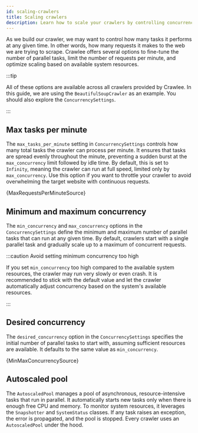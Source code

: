 ```yaml
---
id: scaling-crawlers
title: Scaling crawlers
description: Learn how to scale your crawlers by controlling concurrency and limiting requests per minute.
---
```





As we build our crawler, we may want to control how many tasks it performs at any given time. In other words, how many requests it makes to the web we are trying to scrape. Crawlee offers several options to fine-tune the number of parallel tasks, limit the number of requests per minute, and optimize scaling based on available system resources.

:::tip

All of these options are available across all crawlers provided by Crawlee. In this guide, we are using the <ApiLink to="class/BeautifulSoupCrawler">`BeautifulSoupCrawler`</ApiLink> as an example. You should also explore the <ApiLink to="class/ConcurrencySettings">`ConcurrencySettings`</ApiLink>.

:::

## Max tasks per minute

The `max_tasks_per_minute` setting in <ApiLink to="class/ConcurrencySettings">`ConcurrencySettings`</ApiLink> controls how many total tasks the crawler can process per minute. It ensures that tasks are spread evenly throughout the minute, preventing a sudden burst at the `max_concurrency` limit followed by idle time. By default, this is set to `Infinity`, meaning the crawler can run at full speed, limited only by `max_concurrency`. Use this option if you want to throttle your crawler to avoid overwhelming the target website with continuous requests.

<CodeBlock className="language-python">
    {MaxRequestsPerMinuteSource}
</CodeBlock>

## Minimum and maximum concurrency

The `min_concurrency` and `max_concurrency` options in the <ApiLink to="class/ConcurrencySettings">`ConcurrencySettings`</ApiLink> define the minimum and maximum number of parallel tasks that can run at any given time. By default, crawlers start with a single parallel task and gradually scale up to a maximum of concurrent requests.

:::caution Avoid setting minimum concurrency too high

If you set `min_concurrency` too high compared to the available system resources, the crawler may run very slowly or even crash. It is recommended to stick with the default value and let the crawler automatically adjust concurrency based on the system's available resources.

:::

## Desired concurrency

The `desired_concurrency` option in the <ApiLink to="class/ConcurrencySettings">`ConcurrencySettings`</ApiLink> specifies the initial number of parallel tasks to start with, assuming sufficient resources are available. It defaults to the same value as `min_concurrency`.

<CodeBlock className="language-python">
    {MinMaxConcurrencySource}
</CodeBlock>

## Autoscaled pool

The <ApiLink to="class/AutoscaledPool">`AutoscaledPool`</ApiLink> manages a pool of asynchronous, resource-intensive tasks that run in parallel. It automatically starts new tasks only when there is enough free CPU and memory. To monitor system resources, it leverages the <ApiLink to="class/Snapshotter">`Snapshotter`</ApiLink> and <ApiLink to="class/SystemStatus">`SystemStatus`</ApiLink> classes. If any task raises an exception, the error is propagated, and the pool is stopped. Every crawler uses an <ApiLink to="class/AutoscaledPool">`AutoscaledPool`</ApiLink> under the hood.
